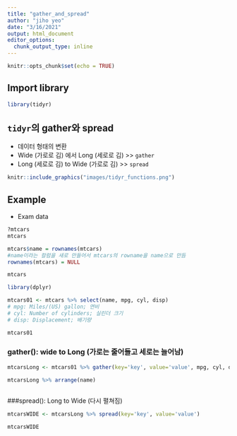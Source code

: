 ---
title: "gather_and_spread"
author: "jiho yeo"
date: "3/16/2021"
output: html_document
editor_options: 
  chunk_output_type: inline
---

```{r setup, include=FALSE}
knitr::opts_chunk$set(echo = TRUE)
```

## Import library

```{r}
library(tidyr)
```


## `tidyr`의 gather와 spread
- 데이터 형태의 변환 
- Wide (가로로 김) 에서 Long (세로로 김) >> `gather`
- Long (세로로 김) to Wide (가로로 김) >> `spread`

```{r}
knitr::include_graphics("images/tidyr_functions.png")
```

## Example

- Exam data
```{r}
?mtcars
mtcars

mtcars$name = rownames(mtcars)
#name이라는 컬럼을 새로 만들어서 mtcars의 rowname을 name으로 만듬
rownames(mtcars) = NULL

mtcars

library(dplyr)

mtcars01 <- mtcars %>% select(name, mpg, cyl, disp)
# mpg: Miles/(US) gallon; 연비
# cyl: Number of cylinders; 실린더 크기
# disp: Displacement; 배기량

mtcars01
```

### gather(): wide to Long (가로는 줄어들고 세로는 늘어남)

```{r}
mtcarsLong <- mtcars01 %>% gather(key='key', value='value', mpg, cyl, disp)

mtcarsLong %>% arrange(name)
 
```


###spread(): Long to Wide (다시 펼쳐짐)

```{r}
mtcarsWIDE <- mtcarsLong %>% spread(key='key', value='value')

mtcarsWIDE
```
